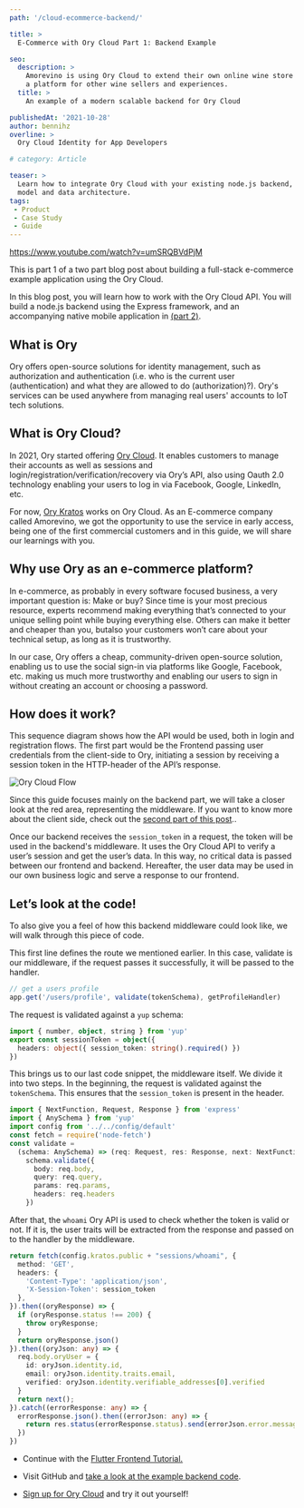```yaml
---
path: '/cloud-ecommerce-backend/'

title: >
  E-Commerce with Ory Cloud Part 1: Backend Example

seo:
  description: >
    Amorevino is using Ory Cloud to extend their own online wine store building
    a platform for other wine sellers and experiences.
  title: >
    An example of a modern scalable backend for Ory Cloud

publishedAt: '2021-10-28'
author: bennihz
overline: >
  Ory Cloud Identity for App Developers

# category: Article

teaser: >
  Learn how to integrate Ory Cloud with your existing node.js backend, business
  model and data architecture.
tags:
 - Product
 - Case Study
 - Guide
---
```


https://www.youtube.com/watch?v=umSRQBVdPjM

This is part 1 of a two part blog post about building a full-stack e-commerce
example application using the Ory Cloud.

In this blog post, you will learn how to work with the Ory Cloud API. You will
build a node.js backend using the Express framework, and an accompanying native
mobile application in [(part 2)](/cloud-ecommerce-frontend/).

## What is Ory

Ory offers open-source solutions for identity management, such as authorization
and authentication (i.e. who is the current user (authentication) and what they
are allowed to do (authorization)?). Ory's services can be used anywhere from
managing real users' accounts to IoT tech solutions.

## What is Ory Cloud?

In 2021, Ory started offering [Ory Cloud](https://console.ory.sh/). It enables
customers to manage their accounts as well as sessions and
login/registration/verification/recovery via Ory’s API, also using Oauth 2.0
technology enabling your users to log in via Facebook, Google, LinkedIn, etc.

For now, [Ory Kratos](https://github.com/ory/kratos) works on Ory Cloud. As an
E-commerce company called Amorevino, we got the opportunity to use the service
in early access, being one of the first commercial customers and in this guide,
we will share our learnings with you.

## Why use Ory as an e-commerce platform?

In e-commerce, as probably in every software focused business, a very important
question is: Make or buy? Since time is your most precious resource, experts
recommend making everything that’s connected to your unique selling point while
buying everything else. Others can make it better and cheaper than you, butalso
your customers won’t care about your technical setup, as long as it is
trustworthy.

In our case, Ory offers a cheap, community-driven open-source solution, enabling
us to use the social sign-in via platforms like Google, Facebook, etc. making us
much more trustworthy and enabling our users to sign in without creating an
account or choosing a password.

## How does it work?

This sequence diagram shows how the API would be used, both in login and
registration flows. The first part would be the Frontend passing user
credentials from the client-side to Ory, initiating a session by receiving a
session token in the HTTP-header of the API’s response.

![Ory Cloud Flow](../../images/articles/amorevino-example/cloud_apis.png)

Since this guide focuses mainly on the backend part, we will take a closer look
at the red area, representing the middleware. If you want to know more about the
client side, check out the
[second part of this post](/cloud-ecommerce-frontend/)..

Once our backend receives the `session_token` in a request, the token will be
used in the backend's middleware. It uses the Ory Cloud API to verify a user’s
session and get the user’s data. In this way, no critical data is passed between
our frontend and backend. Hereafter, the user data may be used in our own
business logic and serve a response to our frontend.

## Let’s look at the code!

To also give you a feel of how this backend middleware could look like, we will
walk through this piece of code.

This first line defines the route we mentioned earlier. In this case, validate
is our middleware, if the request passes it successfully, it will be passed to
the handler.

```ts
// get a users profile
app.get('/users/profile', validate(tokenSchema), getProfileHandler)
```

The request is validated against a `yup` schema:

```ts
import { number, object, string } from 'yup'
export const sessionToken = object({
  headers: object({ session_token: string().required() })
})
```

This brings us to our last code snippet, the middleware itself. We divide it
into two steps. In the beginning, the request is validated against the
`tokenSchema`. This ensures that the `session_token` is present in the header.

```ts
import { NextFunction, Request, Response } from 'express'
import { AnySchema } from 'yup'
import config from '../../config/default'
const fetch = require('node-fetch')
const validate =
  (schema: AnySchema) => (req: Request, res: Response, next: NextFunction) =>
    schema.validate({
      body: req.body,
      query: req.query,
      params: req.params,
      headers: req.headers
    })
```

After that, the `whoami` Ory API is used to check whether the token is valid or
not. If it is, the user traits will be extracted from the response and passed on
to the handler by the middleware.

```ts
return fetch(config.kratos.public + "sessions/whoami", {
  method: 'GET',
  headers: {
    'Content-Type': 'application/json',
    'X-Session-Token': session_token
  },
}).then((oryResponse) => {
  if (oryResponse.status !== 200) {
    throw oryResponse;
  }
  return oryResponse.json()
}).then((oryJson: any) => {
  req.body.oryUser = {
    id: oryJson.identity.id,
    email: oryJson.identity.traits.email,
    verified: oryJson.identity.verifiable_addresses[0].verified
  }
  return next();
}).catch((errorResponse: any) => {
  errorResponse.json().then((errorJson: any) => {
    return res.status(errorResponse.status).send(errorJson.error.message);
  })
})
```

- Continue with the [Flutter Frontend Tutorial.](/cloud-ecommerce-frontend/)

- Visit GitHub and
  [take a look at the example backend code](https://github.com/amorevino/ory-showcase-apps).

- [Sign up for Ory Cloud](https://console.ory.sh/) and try it out yourself!

